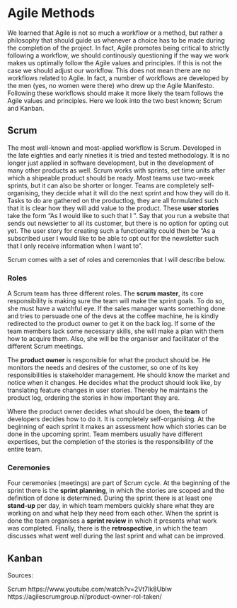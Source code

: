 # Agile Methods

We learned that Agile is not so much a workflow or a method, but rather a philosophy that should guide us whenever a choice has to be made during the completion of the project. In fact, Agile promotes being critical to strictly following a workflow, we should continously questioning if the way we work makes us optimally follow the Agile values and principles. If this is not the case we should adjust our workflow. This does not mean there are no workflows related to Agile. In fact, a number of workflows are developed by the men (yes, no women were there) who drew up the Agile Manifesto. Following these workflows should make it more likely the team follows the Agile values and principles. Here we look into the two best known; Scrum and Kanban.

## Scrum

The most well-known and most-applied workflow is Scrum. Developed in the late eighties and early nineties it is tried and tested methodology. It is no longer just applied in software development, but in the development of many other products as well. Scrum works with sprints, set time units after which a shipeable product should be ready. Most teams use two-week sprints, but it can also be shorter or longer. Teams are completely self-organising, they decide what it will do the next sprint and how they will do it. Tasks to do are gathered on the productlog, they are all formulated such that it is clear how they will add value to the product. These **user stories** take the form "As <role user> I would like to <action/functionality> such that I <benefit>". Say that you run a website that sends out newsletter to all its customer, but there is no option for opting out yet. The user story for creating such a functionality could then be "As a subscribed user I would like to be able to opt out for the newsletter such that I only receive information when I want to". 

Scrum comes with a set of roles and ceremonies that I will describe below.

### Roles

A Scrum team has three different roles. The **scrum master**, its core responsibility is making sure the team will make the sprint goals. To do so, she must have a watchful eye. If the sales manager wants something done and tries to persuade one of the devs at the coffee machine, he is kindly redirected to the product owner to get it on the back log. If some of the team members lack some necessary skills, she will make a plan with them how to acquire them. Also, she will be the organiser and facilitater of the different Scrum meetings.

The **product owner** is responsible for what the product should be. He monitors the needs and desires of the customer, so one of its key responsibilities is stakeholder management. He should know the market and notice when it changes. He decides what the product should look like, by translating feature changes in user stories. Thereby he maintains the product log, ordering the stories in how important they are.

Where the product owner decides what should be doen, the **team** of developers decides how to do it. It is completely self-organising. At the beginning of each sprint it makes an assessment how which stories can be done in the upcoming sprint. Team members usually have different expertises, but the completion of the stories is the responsibility of the entire team. 

### Ceremonies

Four ceremonies (meetings) are part of Scrum cycle. At the beginning of the sprint there is the **sprint planning**, in which the stories are scoped and the definition of done is determined. During the sprint there is at least one **stand-up** per day, in which team members quickly share what they are working on and what help they need from each other. When the sprint is done the team organises a **sprint review** in which it presents what work was completed. Finally, there is the **retrospective**, in which the team discusses what went well during the last sprint and what can be improved. 


## Kanban

Sources: 

Scrum
https://www.youtube.com/watch?v=2Vt7Ik8Ublw
https://agilescrumgroup.nl/product-owner-rol-taken/

